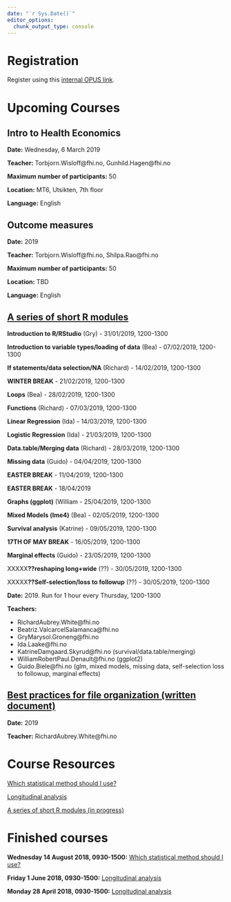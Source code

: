```yaml
---
date: "`r Sys.Date()`"
editor_options: 
  chunk_output_type: console
---
```


# Registration

Register using this [internal OPUS link](http://samarbeid.fhi.no/sites/1294/_layouts/15/WopiFrame.aspx?sourcedoc={91898DA5-F6FA-4578-8C57-7F516DCF032A}&file=Kurs.xlsx&action=default).

# Upcoming Courses

## Intro to Health Economics

**Date:** Wednesday, 6 March 2019

**Teacher:** Torbjorn.Wisloff@fhi.no, Gunhild.Hagen@fhi.no

**Maximum number of participants:** 50

**Location:** MT6, Utsikten, 7th floor

**Language:** English

## Outcome measures

**Date:** 2019

**Teacher:** Torbjorn.Wisloff@fhi.no, Shilpa.Rao@fhi.no

**Maximum number of participants:** 50

**Location:** TBD

**Language:** English

## [A series of short R modules](/short_r_modules/index.html)

**Introduction to R/RStudio** (Gry) - 31/01/2019, 1200-1300
  
**Introduction to variable types/loading of data** (Bea) - 07/02/2019, 1200-1300
  
**If statements/data selection/NA** (Richard) - 14/02/2019, 1200-1300
  
**WINTER BREAK** - 21/02/2019, 1200-1300
  
**Loops** (Bea) - 28/02/2019, 1200-1300
  
**Functions** (Richard) - 07/03/2019, 1200-1300

**Linear Regression** (Ida) - 14/03/2019, 1200-1300

**Logistic Regression** (Ida) - 21/03/2019, 1200-1300

**Data.table/Merging data** (Richard) - 28/03/2019, 1200-1300

**Missing data** (Guido) - 04/04/2019, 1200-1300

**EASTER BREAK** - 11/04/2019, 1200-1300

**EASTER BREAK** - 18/04/2019

**Graphs (ggplot)** (William - 25/04/2019, 1200-1300

**Mixed Models (lme4)** (Bea) - 02/05/2019, 1200-1300

**Survival analysis** (Katrine) - 09/05/2019, 1200-1300

**17TH OF MAY BREAK** - 16/05/2019, 1200-1300

**Marginal effects** (Guido) - 23/05/2019, 1200-1300

XXXXX**??reshaping long+wide** (??) - 30/05/2019, 1200-1300

XXXXX**??Self-selection/loss to followup** (??) - 30/05/2019, 1200-1300


  
**Date:** 2019. Run for 1 hour every Thursday, 1200-1300

**Teachers:** 

- RichardAubrey.White@fhi.no
- Beatriz.ValcarcelSalamanca@fhi.no
- GryMarysol.Groneng@fhi.no
- Ida.Laake@fhi.no
- KatrineDamgaard.Skyrud@fhi.no (survival/data.table/merging)
- WilliamRobertPaul.Denault@fhi.no (ggplot2)
- Guido.Biele@fhi.no (glm, mixed models, missing data, self-selection loss to followup, marginal effects)

## [Best practices for file organization (written document)](/best_practices_files/index.html)

**Date:** 2019

**Teacher:** RichardAubrey.White@fhi.no

\hline

# Course Resources

[Which statistical method should I use?](/which_stats_method/index.html)

[Longitudinal analysis](/longitudinal_analysis/index.html)

[A series of short R modules (in progress)](/short_r_modules/index.html)

# Finished courses

**Wednesday 14 August 2018, 0930-1500:** [Which statistical method should I use?](/which_stats_method/index.html)

**Friday 1 June 2018, 0930-1500:** [Longitudinal analysis](/longitudinal_analysis/index.html)

**Monday 28 April 2018, 0930-1500:** [Longitudinal analysis](/longitudinal_analysis/index.html)

